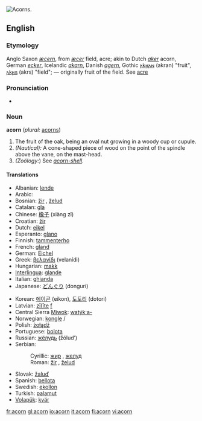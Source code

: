 [[Image:Quercus_falcata_acorns.jpg|thumb|right|Acorns.]]
{{wikipedia}}

==English==

===Etymology===
Anglo Saxon ''[[æcern]]'', from ''[[æcer]]'' field, acre; akin to Dutch ''[[aker]]'' acorn, German ''[[ecker]]'', Icelandic ''[[akarn]]'', Danish ''[[agern]]'', Gothic [[𐌰𐌺𐍂𐌰𐌽]] (akran) "fruit", [[𐌰𐌺𐍂𐍃]] (akrs) "field"; — originally fruit of the field. See [[acre]]

===Pronunciation===
*{{audio|en-us-acorn.ogg|Audio (US)}}

===Noun===
'''acorn''' (''plural:'' [[acorns]])

# The fruit of the oak, being an oval nut growing in a woody cup or cupule.
#''(Nautical):'' A cone-shaped piece of wood on the point of the spindle above the vane, on the mast-head.
#''(Zoölogy:'') See ''[[acorn-shell]]''.

====Translations====
{{top}}
*Albanian: [[lende]] {{f}}
*Arabic: {{ARchar|[[بلوط]]}} {{Unicode|(ballú:ʈ)}} {{m}}
*Bosnian: [[žir]] {{m}}, [[želud]] {{m}}
*Catalan: [[gla]] {{f}}
*Chinese: [[橡子]] (xiàng zǐ)
*Croatian: [[žir]] {{m}}
*Dutch: [[eikel]] {{m}}
*Esperanto: [[glano]]
*Finnish: [[tammenterho]]
*French: [[gland]] {{m}}
*German: [[Eichel]] {{f}}
*Greek: [[βελανίδι]] (velanídi)
*Hungarian: [[makk]]
*[[Interlingua]]: [[glande]] 
*Italian: [[ghianda]] {{f}}
*Japanese: [[どんぐり]] (donguri)
{{mid}}
*Korean: [[에이콘]] (eikon), [[도토리]] (dotori)
*Latvian: [[zīlīte]] [[f]]
*Central Sierra [[Miwok]]: [[watýkˑa-]]
*Norwegian: [[kongle]] {{m}}/{{f}}
*Polish: [[żołądź]] {{m}}
*Portuguese: [[bolota]] {{f}}
*Russian: [[жёлудь]] (žólud’) {{m}}
*Serbian:
*:Cyrillic: [[жир]] {{m}}, [[желуд]] {{m}}
*:Roman: [[žir#Serbian|žir]] {{m}}, [[želud]] {{m}}
*Slovak: [[žaluď]] {{m}}
*Spanish: [[bellota]] {{f}}
*Swedish: [[ekollon]]
*Turkish: [[palamut]]
*[[Volapük]]: [[kvär]]
{{bottom}}

[[fr:acorn]]
[[gl:acorn]]
[[io:acorn]]
[[it:acorn]]
[[fi:acorn]]
[[vi:acorn]]